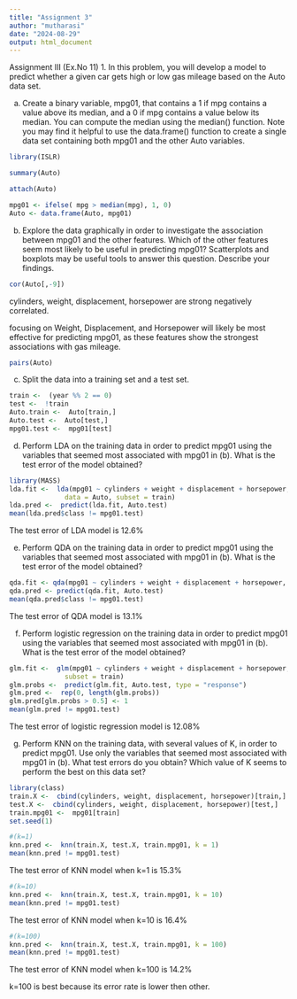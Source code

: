 ---
title: "Assignment 3"
author: "mutharasi"
date: "2024-08-29"
output: html_document
---

Assignment III  (Ex.No 11)
1. In this problem, you will develop a model to predict whether a given car gets high or low gas mileage based on the Auto data set.

(a) Create a binary variable, mpg01, that contains a 1 if mpg contains a value above its median, and a 0 if mpg contains a value below its median. You can compute the median using the median() function. Note you may find it helpful to use the data.frame() function to create a single data set containing both mpg01 and the other Auto variables.


```{r}
library(ISLR)

```

```{r}
summary(Auto)
```
```{r}
attach(Auto)
```
```{r}
mpg01 <- ifelse( mpg > median(mpg), 1, 0)
Auto <- data.frame(Auto, mpg01)

```

(b) Explore the data graphically in order to investigate the association between mpg01 and the other features. Which of the other features seem most likely to be useful in predicting mpg01? Scatterplots and boxplots may be useful tools to answer this question. Describe your findings. 

```{r}
cor(Auto[,-9])
```
cylinders, weight, displacement, horsepower are strong negatively correlated.

focusing on Weight, Displacement, and Horsepower will likely be most effective for predicting mpg01, as these features show the strongest associations with gas mileage.




```{r}
pairs(Auto)
```




(c)	 Split the data into a training set and a test set.

```{r}
train <-  (year %% 2 == 0) 
test <-  !train
Auto.train <-  Auto[train,]
Auto.test <-  Auto[test,]
mpg01.test <-  mpg01[test]
```


(d)	Perform LDA on the training data in order to predict mpg01 using the variables that seemed most associated with mpg01 in (b). What is the test error of the model obtained? 

```{r}
library(MASS)
lda.fit <-  lda(mpg01 ~ cylinders + weight + displacement + horsepower,
              data = Auto, subset = train)
lda.pred <-  predict(lda.fit, Auto.test)
mean(lda.pred$class != mpg01.test)
```
The test error of LDA model is 12.6%

(e)	Perform QDA on the training data in order to predict mpg01 using the variables that seemed most associated with mpg01 in (b). What is the test error of the model obtained? 


```{r}

qda.fit <- qda(mpg01 ~ cylinders + weight + displacement + horsepower, data = Auto, subset = train)
qda.pred <- predict(qda.fit, Auto.test)
mean(qda.pred$class != mpg01.test)

```
The test error of QDA model is 13.1%


(f)	Perform logistic regression on the training data in order to predict mpg01 using the variables that seemed most associated with mpg01 in (b). What is the test error of the model obtained?



```{r}
glm.fit <-  glm(mpg01 ~ cylinders + weight + displacement + horsepower,data = Auto,family = binomial,
              subset = train)
glm.probs <-  predict(glm.fit, Auto.test, type = "response")
glm.pred <-  rep(0, length(glm.probs))
glm.pred[glm.probs > 0.5] <- 1
mean(glm.pred != mpg01.test)
```
The test error of logistic regression model is 12.08%


(g)	Perform KNN on the training data, with several values of K, in order to predict mpg01. Use only the variables that seemed most associated with mpg01 in (b). What test errors do you obtain? Which value of K seems to perform the best on this data set?


```{r}
library(class)
train.X <-  cbind(cylinders, weight, displacement, horsepower)[train,]
test.X <-  cbind(cylinders, weight, displacement, horsepower)[test,]
train.mpg01 <-  mpg01[train]
set.seed(1)

#(k=1)
knn.pred <-  knn(train.X, test.X, train.mpg01, k = 1)
mean(knn.pred != mpg01.test)
```
The test error of KNN model when k=1 is 15.3%

```{r}
#(k=10)
knn.pred <-  knn(train.X, test.X, train.mpg01, k = 10)
mean(knn.pred != mpg01.test)
```
The test error of KNN model when k=10 is 16.4%

```{r}
#(k=100)
knn.pred <-  knn(train.X, test.X, train.mpg01, k = 100)
mean(knn.pred != mpg01.test)
```
The test error of KNN model when k=100 is 14.2%

k=100 is best because its error rate is lower then other.